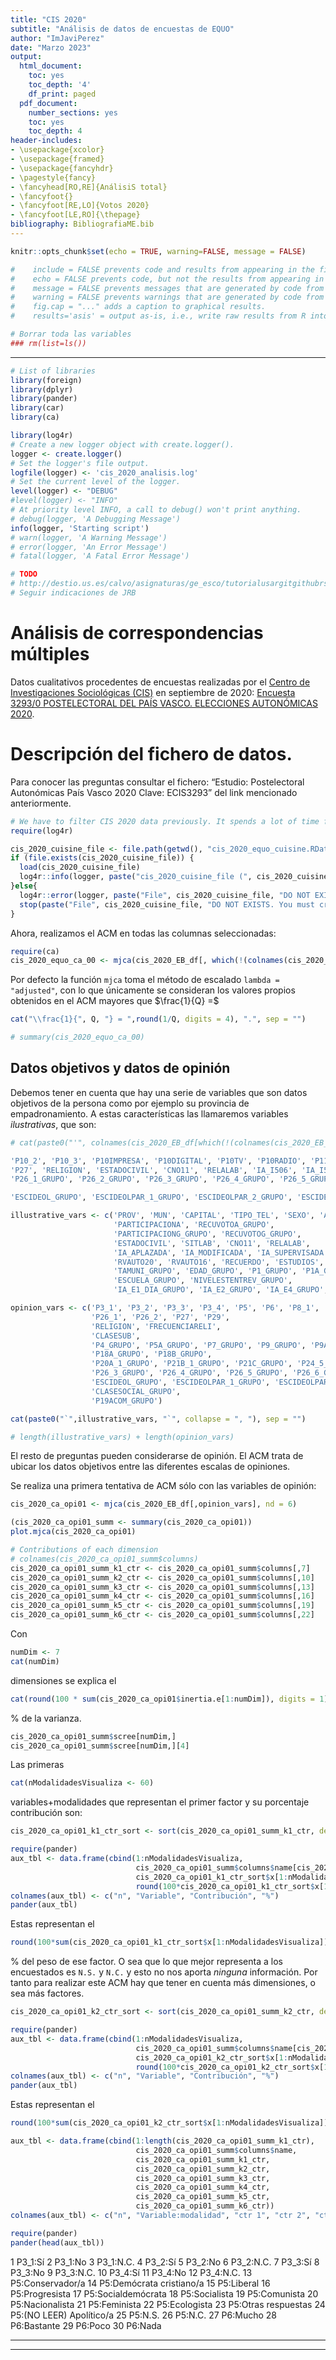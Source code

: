 ```yaml
---
title: "CIS 2020"
subtitle: "Análisis de datos de encuestas de EQUO"
author: "ImJaviPerez"
date: "Marzo 2023"
output:
  html_document:
    toc: yes
    toc_depth: '4'
    df_print: paged
  pdf_document:
    number_sections: yes
    toc: yes
    toc_depth: 4
header-includes:
- \usepackage{xcolor}
- \usepackage{framed}
- \usepackage{fancyhdr}
- \pagestyle{fancy}
- \fancyhead[RO,RE]{AnálisiS total}
- \fancyfoot{}
- \fancyfoot[RE,LO]{Votos 2020}
- \fancyfoot[LE,RO]{\thepage}
bibliography: BibliografiaME.bib
---
```


```r
knitr::opts_chunk$set(echo = TRUE, warning=FALSE, message = FALSE)

#    include = FALSE prevents code and results from appearing in the finished file. R Markdown still runs the code in the chunk, and the results can be used by other chunks.
#    echo = FALSE prevents code, but not the results from appearing in the finished file. This is a useful way to embed figures.
#    message = FALSE prevents messages that are generated by code from appearing in the finished file.
#    warning = FALSE prevents warnings that are generated by code from appearing in the finished.
#    fig.cap = "..." adds a caption to graphical results.
#    results='asis' = output as-is, i.e., write raw results from R into the output document
```


```r
# Borrar toda las variables
### rm(list=ls())
```

***
```r
# List of libraries
library(foreign)
library(dplyr)
library(pander)
library(car)
library(ca)
```

```r
library(log4r)
# Create a new logger object with create.logger().
logger <- create.logger()
# Set the logger's file output.
logfile(logger) <- 'cis_2020_analisis.log'
# Set the current level of the logger.
level(logger) <- "DEBUG"
#level(logger) <- "INFO"
# At priority level INFO, a call to debug() won't print anything.
# debug(logger, 'A Debugging Message')
info(logger, 'Starting script')
# warn(logger, 'A Warning Message')
# error(logger, 'An Error Message')
# fatal(logger, 'A Fatal Error Message')

```


```r
# TODO
# http://destio.us.es/calvo/asignaturas/ge_esco/tutorialusargitgithubrstudio/UsarGitGithubconRStudio.html
# Seguir indicaciones de JRB
```


\pagebreak

# Análisis de correspondencias múltiples
Datos cualitativos procedentes de encuestas realizadas por el  [Centro de Investigaciones Sociológicas (CIS)](https://www.cis.es) en septiembre de 2020:
[Encuesta 3293/0 POSTELECTORAL DEL PAÍS VASCO. ELECCIONES AUTONÓMICAS 2020](https://www.cis.es/cis/opencm/ES/1_encuestas/estudios/listaMuestras.jsp?estudio=14522).

# Descripción del fichero de datos.

Para conocer las preguntas consultar el fichero: "Estudio: Postelectoral Autonómicas País Vasco 2020 Clave: ECIS3293" del link mencionado anteriormente.


```r
# We have to filter CIS 2020 data previously. It spends a lot of time for it's calculations, thus we have made those calculations in an other script and now we load those results.
require(log4r)

cis_2020_cuisine_file <- file.path(getwd(), "cis_2020_equo_cuisine.RData")
if (file.exists(cis_2020_cuisine_file)) {
  load(cis_2020_cuisine_file)
  log4r::info(logger, paste("cis_2020_cuisine_file (", cis_2020_cuisine_file, ") exists =", file.exists(cis_2020_cuisine_file)))
}else{
  log4r::error(logger, paste("File", cis_2020_cuisine_file, "DO NOT EXISTS. You must create this file using the script Cuisine.Rmd"))
  stop(paste("File", cis_2020_cuisine_file, "DO NOT EXISTS. You must create this file using the script Cuisine.Rmd"))
}
```

Ahora, realizamos el ACM en todas las columnas seleccionadas:
```r
require(ca) 
cis_2020_equo_ca_00 <- mjca(cis_2020_EB_df[, which(!(colnames(cis_2020_EB_df) %in% excluded_cols))])
```

Por defecto la función `mjca` toma el método de escalado `lambda = "adjusted"`, con lo que únicamente se consideran los valores propios obtenidos en el ACM mayores que $\frac{1}{Q} =$
```r
cat("\\frac{1}{", Q, "} = ",round(1/Q, digits = 4), ".", sep = "")
```

```r
# summary(cis_2020_equo_ca_00)
```

## Datos objetivos y datos de opinión
Debemos tener en cuenta que hay una serie de variables que son datos objetivos de la persona como por ejemplo su provincia de empadronamiento. A estas características las llamaremos variables *ilustrativas*, que son:

```r
# cat(paste0("'", colnames(cis_2020_EB_df[which(!(colnames(cis_2020_EB_df) %in% excluded_cols))]), "'", collapse = ", "), sep = "")

'P10_2', 'P10_3', 'P10IMPRESA', 'P10DIGITAL', 'P10TV', 'P10RADIO', 'P11_1', 'P11_2', 'P11_3', 'P11_4', 'P11_5', 'P11_7', 'P12_1', 'P12_2', 'P12_3', 'P12_4', 'P12_5', 'P12_6', 'P12_7', 'P14A_11', 'P14A_12', 'P14A_2', 'P14A_21', 'P14A_1', 'P14A_18', 'P14A_95', 'P14A_98', 'P15A_11', 'P15A_12', 'P15A_2', 'P15A_21', 'P15A_1', 'P15A_18', 'P15A_95', 'P15A_98', 'P16', 'P16A_11', 'P16A_12', 'P16A_2', 'P16A_21', 'P16A_1', 'P16A_18', 'P16A_95', 'P16A_98', 'P17_3', 'P20A_2', 
'P27', 'RELIGION', 'ESTADOCIVIL', 'CNO11', 'RELALAB', 'IA_I506', 'IA_I509', 'IA_I510', 'IA_I516', 'IA_I517', 'IA_I520', 'IA_I521', 'IA_I523', 'IA_I524', 'IA_I525', 'IA_I526', 'IA_I528', 'IA_I529', 'IA_I530', 'IA_I531', 'IA_I532', 'IA_I535', 'IA_I536', 'IA_APLAZADA', 'IA_MODIFICADA', 'IA_SUPERVISADA', 'TAMUNI_GRUPO', 'EDAD_GRUPO', 'P1_GRUPO', 'P1A_GRUPO', 'P1B_GRUPO', 'P2_GRUPO', 'P3_1_GRUPO', 'P3_2_GRUPO', 'P3_3_GRUPO', 'P3_4_GRUPO', 'P4_GRUPO', 'P5_GRUPO', 'P5A_GRUPO', 'P6_GRUPO', 'P7_GRUPO', 'P8_1_GRUPO', 'P8_2_GRUPO', 'P8_3_GRUPO', 'P8_4_GRUPO', 'P9_GRUPO', 'P9A_GRUPO', 'P9B_GRUPO', 'P10_1_GRUPO', 'P10A_GRUPO', 'P10B_GRUPO', 'P10C_GRUPO', 'P10D_GRUPO', 'P13_1_GRUPO', 'P13_2_GRUPO', 'P13_3_GRUPO', 'P13_4_GRUPO', 'P13_5_GRUPO', 'P14_GRUPO', 'P15_GRUPO', 'P17_1_GRUPO', 'P17_2_GRUPO', 'P18_GRUPO', 'P18A_GRUPO', 'P18B_GRUPO', 'P19_GRUPO', 'P19A01_GRUPO', 'P19A02_GRUPO', 'P20_GRUPO', 'P20A_1_GRUPO', 'P21_GRUPO', 'P21A_GRUPO', 'P21B_1_GRUPO', 'P21B_2_GRUPO', 'P22_GRUPO', 'P23_GRUPO', 'P24_1_GRUPO', 'P24_2_GRUPO', 'P24_3_GRUPO', 'P24_4_GRUPO', 'P24_5_GRUPO', 'P24_6_GRUPO', 'P24_7_GRUPO', 
'P26_1_GRUPO', 'P26_2_GRUPO', 'P26_3_GRUPO', 'P26_4_GRUPO', 'P26_5_GRUPO', 'P26_6_GRUPO', 'P28_GRUPO', 'P29_GRUPO', 

'ESCIDEOL_GRUPO', 'ESCIDEOLPAR_1_GRUPO', 'ESCIDEOLPAR_2_GRUPO', 'ESCIDEOLPAR_3_GRUPO', 'ESCIDEOLPAR_4_GRUPO', 'ESCIDEOLPAR_5_GRUPO', 'ESCIDEOLPAR_6_GRUPO', 'ESCIDEOLPAR_7_GRUPO', 'NIVELESTENTREV_GRUPO', 'FRECUENCIARELI_GRUPO', 'SITLAB_GRUPO', 'CLASESOCIAL_GRUPO', 'IA_E1_DIA_GRUPO', 'IA_E2_GRUPO', 'IA_E4_GRUPO', 'IA_C2_GRUPO', 'P19ACOM_GRUPO', 'RVAUTO20_GRUPO', 'RVAUTO16_GRUPO', 'RECUERDO_GRUPO', 'ESTUDIOS_GRUPO', 'CLASESUB_GRUPO'

illustrative_vars <- c('PROV', 'MUN', 'CAPITAL', 'TIPO_TEL', 'SEXO', 'A0a', 
                       'PARTICIPACIONA', 'RECUVOTOA_GRUPO', 
                       'PARTICIPACIONG_GRUPO', 'RECUVOTOG_GRUPO', 
                       'ESTADOCIVIL', 'SITLAB', 'CNO11', 'RELALAB', 
                       'IA_APLAZADA', 'IA_MODIFICADA', 'IA_SUPERVISADA', 
                       'RVAUTO20', 'RVAUTO16', 'RECUERDO', 'ESTUDIOS', 
                       'TAMUNI_GRUPO', 'EDAD_GRUPO', 'P1_GRUPO', 'P1A_GRUPO', 'P1B_GRUPO', 'P2_GRUPO', 
                       'ESCUELA_GRUPO', 'NIVELESTENTREV_GRUPO', 
                       'IA_E1_DIA_GRUPO', 'IA_E2_GRUPO', 'IA_E4_GRUPO', 'IA_C2_GRUPO')

opinion_vars <- c('P3_1', 'P3_2', 'P3_3', 'P3_4', 'P5', 'P6', 'P8_1', 'P8_2', 'P8_3', 'P8_4', 'P10_2', 'P10_3', 'P10IMPRESA', 'P10DIGITAL', 'P10TV', 'P10RADIO', 'P11_1', 'P11_2', 'P11_3', 'P11_4', 'P11_5', 'P11_7', 'P11_9', 'P12_1', 'P12_2', 'P12_3', 'P12_4', 'P12_5', 'P12_6', 'P12_7', 'P12_9', 'P13_1', 'P13_2', 'P13_3', 'P13_4', 'P13_5', 'P14', 'P14A_11', 'P14A_12', 'P14A_2', 'P14A_21', 'P14A_1', 'P14A_18', 'P14A_95', 'P14A_98', 'P14A_99', 'P15', 'P15A_11', 'P15A_12', 'P15A_2', 'P15A_21', 'P15A_1', 'P15A_18', 'P15A_95', 'P15A_98', 'P15A_99', 'P16', 'P16A_11', 'P16A_12', 'P16A_2', 'P16A_21', 'P16A_1', 'P16A_18', 'P16A_95', 'P16A_98', 'P16A_99', 'P17_1', 'P17_2', 'P17_3', 'P18', 'P19', 'P19A01', 'P19A02', 'P20', 'P20A_2', 'P21', 'P21A', 'P21B_2', 'P22', 'P23', 'P24_1', 'P24_2', 'P24_3', 'P24_4',
                  'P26_1', 'P26_2', 'P27', 'P29', 
                  'RELIGION', 'FRECUENCIARELI', 
                  'CLASESUB', 
                  'P4_GRUPO', 'P5A_GRUPO', 'P7_GRUPO', 'P9_GRUPO', 'P9A_GRUPO', 'P9B_GRUPO', 'P10_1_GRUPO', 'P10A_GRUPO', 'P10B_GRUPO', 'P10C_GRUPO', 'P10D_GRUPO',
                  'P18A_GRUPO', 'P18B_GRUPO', 
                  'P20A_1_GRUPO', 'P21B_1_GRUPO', 'P21C_GRUPO', 'P24_5_GRUPO', 'P24_6_GRUPO', 'P24_7_GRUPO', 
                  'P26_3_GRUPO', 'P26_4_GRUPO', 'P26_5_GRUPO', 'P26_6_GRUPO', 'P28_GRUPO',
                  'ESCIDEOL_GRUPO', 'ESCIDEOLPAR_1_GRUPO', 'ESCIDEOLPAR_2_GRUPO', 'ESCIDEOLPAR_3_GRUPO', 'ESCIDEOLPAR_4_GRUPO', 'ESCIDEOLPAR_5_GRUPO', 'ESCIDEOLPAR_6_GRUPO', 'ESCIDEOLPAR_7_GRUPO', 
                  'CLASESOCIAL_GRUPO', 
                  'P19ACOM_GRUPO')

cat(paste0("`",illustrative_vars, "`", collapse = ", "), sep = "")

# length(illustrative_vars) + length(opinion_vars)
```

El resto de preguntas pueden considerarse de opinión. El ACM trata de ubicar los datos objetivos entre las diferentes escalas de opiniones.

Se realiza una primera tentativa de ACM sólo con las variables de opinión:
```r
cis_2020_ca_opi01 <- mjca(cis_2020_EB_df[,opinion_vars], nd = 6)

(cis_2020_ca_opi01_summ <- summary(cis_2020_ca_opi01))
plot.mjca(cis_2020_ca_opi01)
```
```r
# Contributions of each dimension
# colnames(cis_2020_ca_opi01_summ$columns)
cis_2020_ca_opi01_summ_k1_ctr <- cis_2020_ca_opi01_summ$columns[,7]
cis_2020_ca_opi01_summ_k2_ctr <- cis_2020_ca_opi01_summ$columns[,10]
cis_2020_ca_opi01_summ_k3_ctr <- cis_2020_ca_opi01_summ$columns[,13]
cis_2020_ca_opi01_summ_k4_ctr <- cis_2020_ca_opi01_summ$columns[,16]
cis_2020_ca_opi01_summ_k5_ctr <- cis_2020_ca_opi01_summ$columns[,19]
cis_2020_ca_opi01_summ_k6_ctr <- cis_2020_ca_opi01_summ$columns[,22]
```



Con 
```r
numDim <- 7
cat(numDim)
```
 dimensiones se explica el 
```r
cat(round(100 * sum(cis_2020_ca_opi01$inertia.e[1:numDim]), digits = 1))
```
 % de la varianza.
 
```r
cis_2020_ca_opi01_summ$scree[numDim,]
cis_2020_ca_opi01_summ$scree[numDim,][4]
```

Las primeras
```r
cat(nModalidadesVisualiza <- 60)
```
 variables+modalidades que representan el primer factor y su porcentaje contribución son:

```r
cis_2020_ca_opi01_k1_ctr_sort <- sort(cis_2020_ca_opi01_summ_k1_ctr, decreasing = TRUE, index.return = TRUE)

require(pander)
aux_tbl <- data.frame(cbind(1:nModalidadesVisualiza,
                            cis_2020_ca_opi01_summ$columns$name[cis_2020_ca_opi01_k1_ctr_sort$ix[1:nModalidadesVisualiza]],
                            cis_2020_ca_opi01_k1_ctr_sort$x[1:nModalidadesVisualiza],
                            round(100*cis_2020_ca_opi01_k1_ctr_sort$x[1:nModalidadesVisualiza] / sum(cis_2020_ca_opi01_k1_ctr_sort$x), digits = 1)))
colnames(aux_tbl) <- c("n", "Variable", "Contribución", "%")
pander(aux_tbl)
```

Estas representan el 
```r
round(100*sum(cis_2020_ca_opi01_k1_ctr_sort$x[1:nModalidadesVisualiza])/ sum(cis_2020_ca_opi01_k1_ctr_sort$x), digits = 1)
```
 % del peso de ese factor. O sea que lo que mejor representa a los encuestados es `N.S.` y `N.C.` y esto no nos aporta *ninguna* información. Por tanto para realizar este ACM hay que tener en cuenta más dimensiones, o sea más factores.

```r
cis_2020_ca_opi01_k2_ctr_sort <- sort(cis_2020_ca_opi01_summ_k2_ctr, decreasing = TRUE, index.return = TRUE)

require(pander)
aux_tbl <- data.frame(cbind(1:nModalidadesVisualiza,
                            cis_2020_ca_opi01_summ$columns$name[cis_2020_ca_opi01_k2_ctr_sort$ix[1:nModalidadesVisualiza]],
                            cis_2020_ca_opi01_k2_ctr_sort$x[1:nModalidadesVisualiza],
                            round(100*cis_2020_ca_opi01_k2_ctr_sort$x[1:nModalidadesVisualiza] / sum(cis_2020_ca_opi01_k2_ctr_sort$x), digits = 1)))
colnames(aux_tbl) <- c("n", "Variable", "Contribución", "%")
pander(aux_tbl)
```

Estas representan el 
```r
round(100*sum(cis_2020_ca_opi01_k2_ctr_sort$x[1:nModalidadesVisualiza])/ sum(cis_2020_ca_opi01_k2_ctr_sort$x), digits = 1)
```

```r


aux_tbl <- data.frame(cbind(1:length(cis_2020_ca_opi01_summ_k1_ctr),
                            cis_2020_ca_opi01_summ$columns$name,
                            cis_2020_ca_opi01_summ_k1_ctr,
                            cis_2020_ca_opi01_summ_k2_ctr,
                            cis_2020_ca_opi01_summ_k3_ctr,
                            cis_2020_ca_opi01_summ_k4_ctr,
                            cis_2020_ca_opi01_summ_k5_ctr,
                            cis_2020_ca_opi01_summ_k6_ctr))
colnames(aux_tbl) <- c("n", "Variable:modalidad", "ctr 1", "ctr 2", "ctr 3", "ctr 4", "ctr 5", "ctr 6")

require(pander)
pander(head(aux_tbl))
```



1                                                                                                                       P3_1:Sí
2                                                                                                                       P3_1:No
3                                                                                                                     P3_1:N.C.
4                                                                                                                       P3_2:Sí
5                                                                                                                       P3_2:No
6                                                                                                                     P3_2:N.C.
7                                                                                                                       P3_3:Sí
8                                                                                                                       P3_3:No
9                                                                                                                     P3_3:N.C.
10                                                                                                                      P3_4:Sí
11                                                                                                                      P3_4:No
12                                                                                                                    P3_4:N.C.
13                                                                                                             P5:Conservador/a
14                                                                                                     P5:Demócrata cristiano/a
15                                                                                                                   P5:Liberal
16                                                                                                               P5:Progresista
17                                                                                                           P5:Socialdemócrata
18                                                                                                                P5:Socialista
19                                                                                                                 P5:Comunista
20                                                                                                              P5:Nacionalista
21                                                                                                                 P5:Feminista
22                                                                                                                P5:Ecologista
23                                                                                                         P5:Otras respuestas 
24                                                                                                    P5:(NO LEER) Apolítico/a 
25                                                                                                                      P5:N.S.
26                                                                                                                      P5:N.C.
27                                                                                                                     P6:Mucho
28                                                                                                                  P6:Bastante
29                                                                                                                      P6:Poco
30                                                                                                                      P6:Nada







***

\pagebreak


---
